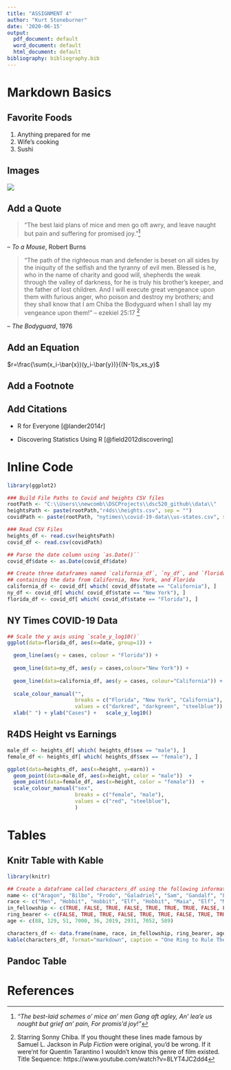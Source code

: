 ```yaml
---
title: "ASSIGNMENT 4"
author: "Kurt Stoneburner"
date: '2020-06-15'
output:
  pdf_document: default
  word_document: default
  html_document: default
bibliography: bibliography.bib
---
```


# Markdown Basics

## Favorite Foods
1. Anything prepared for me
1. Wife's cooking
1. Sushi

## Images

![](10-all-cases-log.png)

\pagebreak

## Add a Quote
> "The best laid plans of mice and men go oft awry, and leave naught but pain and suffering for promised joy."[^1]

-- *To a Mouse*, Robert Burns

>"The path of the righteous man and defender is beset on all sides by the iniquity of the selfish and the tyranny of evil men. Blessed is he, who in the name of charity and good will, shepherds the weak through the valley of darkness, for he is truly his brother's keeper, and the father of lost children. And I will execute great vengeance upon them with furious anger, who poison and destroy my brothers; and they shall know that I am Chiba the Bodyguard when I shall lay my vengeance upon them!"
\newline
>-- ezekiel 25:17 [^2]

-- *The Bodyguard*, 1976

## Add an Equation

$r=\frac{\sum(x_i-\bar{x})(y_i-\bar{y})}{(N-1)s_xs_y}$\newline\newline\newline

\pagebreak

## Add a Footnote
[^1]: *"The best-laid schemes o' mice an' men Gang aft agley, An' lea'e us nought but grief an' pain, For promis'd joy!"* 

[^2]: Starring Sonny Chiba. If you thought these lines made famous by Samuel L. Jackson in *Pulp Fiction* were original, you'd be wrong. If it were'nt for Quentin Tarantino I wouldn't know this genre of film existed.
\linebreak
Title Sequence: https://www.youtube.com/watch?v=8LYT4JC2dd4

## Add Citations

* R for Everyone [@lander2014r]

* Discovering Statistics Using R [@field2012discovering]

# Inline Code

```r
library(ggplot2)

### Build File Paths to Covid and heights CSV files
rootPath <- "C:\\Users\\newcomb\\DSCProjects\\dsc520_github\\data\\"
heightsPath <- paste(rootPath,"r4ds\\heights.csv", sep = "")
covidPath <- paste(rootPath, "nytimes\\covid-19-data\\us-states.csv", sep="")

### Read CSV Files
heights_df <- read.csv(heightsPath)
covid_df <- read.csv(covidPath)

## Parse the date column using `as.Date()``
covid_df$date <- as.Date(covid_df$date)

## Create three dataframes named `california_df`, `ny_df`, and `florida_df`
## containing the data from California, New York, and Florida
california_df <- covid_df[ which( covid_df$state == "California"), ]
ny_df <- covid_df[ which( covid_df$state == "New York"), ]
florida_df <- covid_df[ which( covid_df$state == "Florida"), ]

```


## NY Times COVID-19 Data


``` r
## Scale the y axis using `scale_y_log10()`
ggplot(data=florida_df, aes(x=date, group=1)) +

  geom_line(aes(y = cases, colour = "Florida")) +
  
  geom_line(data=ny_df, aes(y = cases,colour="New York")) +
  
  geom_line(data=california_df, aes(y = cases, colour="California")) +
  
  scale_colour_manual("",
                      breaks = c("Florida", "New York", "California"),
                      values = c("darkred", "darkgreen", "steelblue")) +
  xlab(" ") + ylab("Cases") +   scale_y_log10()

```

\pagebreak

## R4DS Height vs Earnings

``` r

male_df <- heights_df[ which( heights_df$sex == "male"), ]
female_df <- heights_df[ which( heights_df$sex == "female"), ]

ggplot(data=heights_df, aes(x=height, y=earn)) + 
  geom_point(data=male_df, aes(x=height, color = "male"))  +
  geom_point(data=female_df, aes(x=height, color = "female"))  +
  scale_colour_manual("sex",
                      breaks = c("female", "male"),
                      values = c("red", "steelblue"),
                      )

```

\pagebreak

# Tables



## Knitr Table with Kable



``` r

library(knitr)

## Create a dataframe called characters_df using the following information from LOTR
name <- c("Aragon", "Bilbo", "Frodo", "Galadriel", "Sam", "Gandalf", "Legolas", "Sauron", "Gollum")
race <- c("Men", "Hobbit", "Hobbit", "Elf", "Hobbit", "Maia", "Elf", "Maia", "Hobbit")
in_fellowship <- c(TRUE, FALSE, TRUE, FALSE, TRUE, TRUE, TRUE, FALSE, FALSE)
ring_bearer <- c(FALSE, TRUE, TRUE, FALSE, TRUE, TRUE, FALSE, TRUE, TRUE)
age <- c(88, 129, 51, 7000, 36, 2019, 2931, 7052, 589)

characters_df <- data.frame(name, race, in_fellowship, ring_bearer, age)
kable(characters_df, format="markdown", caption = "One Ring to Rule Them All")

```



## Pandoc Table

# References



